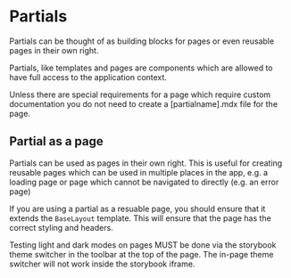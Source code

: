 <Meta title="Docs" />

# Partials

Partials can be thought of as building blocks for pages or even reusable pages
in their own right.

Partials, like templates and pages are components which are allowed to have full access
to the application context.

Unless there are special requirements for a page which require custom documentation
you do not need to create a [partialname].mdx file for the page.

## Partial as a page

Partials can be used as pages in their own right. This is useful for creating
reusable pages which can be used in multiple places in the app, e.g. a
loading page or page which cannot be navigated to directly (e.g. an error page)

If you are using a partial as a resuable page, you should ensure that it extends
the `BaseLayout` template. This will ensure that the page has the correct
styling and headers.

<Tip type="warning">
  Testing light and dark modes on pages MUST be done via the storybook theme switcher in
  the toolbar at the top of the page. The in-page theme switcher will not work
  inside the storybook iframe.
</Tip>

